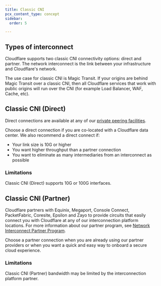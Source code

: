 ```yaml
---
title: Classic CNI
pcx_content_type: concept
sidebar:
  order: 5

---
```


## Types of interconnect

Cloudflare supports two classic CNI connectivity options: direct and partner. The network interconnect is the link between your infrastructure and Cloudflare's network.

The use case for classic CNI is Magic Transit. If your origins are behind Magic Transit over a classic CNI, then all Cloudflare services that work with public origins will run over the CNI (for example Load Balancer, WAF, Cache, etc).

## Classic CNI (Direct)

Direct connections are available at any of our [private peering facilities](https://www.peeringdb.com/net/4224).

Choose a direct connection if you are co-located with a Cloudflare data center. We also recommend a direct connect if:

- Your link size is 10G or higher
- You want higher throughput than a partner connection
- You want to eliminate as many intermediaries from an interconnect as possible

### Limitations

Classic CNI (Direct) supports 10G or 100G interfaces.

## Classic CNI (Partner)

Cloudflare partners with Equinix, Megaport, Console Connect, PacketFabric, Coresite, Epsilon and Zayo to provide circuits that easily connect you with Cloudflare at any of our interconnection platform locations. For more information about our partner program, see [Network Interconnect Partner Program](https://www.cloudflare.com/network-interconnect-partnerships/).

Choose a partner connection  when you are already using our partner providers or when you want a quick and easy way to onboard a secure cloud experience.

### Limitations

Classic CNI (Partner) bandwidth may be limited by the interconnection platform partner.
